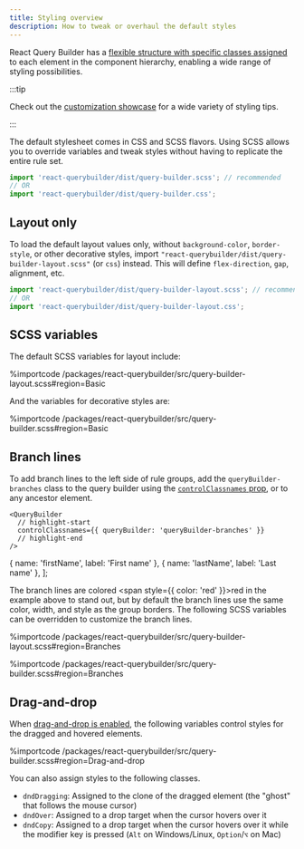 ```yaml
---
title: Styling overview
description: How to tweak or overhaul the default styles
---
```



React Query Builder has a [flexible structure with specific classes assigned](./classnames) to each element in the component hierarchy, enabling a wide range of styling possibilities.

:::tip

Check out the [customization showcase](../tips/showcase) for a wide variety of styling tips.

:::

The default stylesheet comes in CSS and SCSS flavors. Using SCSS allows you to override variables and tweak styles without having to replicate the entire rule set.

```ts
import 'react-querybuilder/dist/query-builder.scss'; // recommended
// OR
import 'react-querybuilder/dist/query-builder.css';
```

## Layout only

To load the default layout values only, without `background-color`, `border-style`, or other decorative styles, import `"react-querybuilder/dist/query-builder-layout.scss"` (or `css`) instead. This will define `flex-direction`, `gap`, alignment, etc.

```ts
import 'react-querybuilder/dist/query-builder-layout.scss'; // recommended
// OR
import 'react-querybuilder/dist/query-builder-layout.css';
```

## SCSS variables

The default SCSS variables for layout include:

%importcode /packages/react-querybuilder/src/query-builder-layout.scss#region=Basic

And the variables for decorative styles are:

%importcode /packages/react-querybuilder/src/query-builder.scss#region=Basic

## Branch lines

To add branch lines to the left side of rule groups, add the `queryBuilder-branches` class to the query builder using the [`controlClassnames` prop](../components/querybuilder#controlclassnames), or to any ancestor element.

```tsx
<QueryBuilder
  // highlight-start
  controlClassnames={{ queryBuilder: 'queryBuilder-branches' }}
  // highlight-end
/>
```

  { name: 'firstName', label: 'First name' },
  { name: 'lastName', label: 'Last name' },
];

<BrowserWindow>
  <QueryBuilderEmbed
    fields={fields}
    controlClassnames={{ queryBuilder: ['queryBuilder-branches', 'red-branch-lines'] }}
    defaultQuery={{
      combinator: 'and',
      rules: [
        { field: 'firstName', operator: 'beginsWith', value: 'Stev' },
        {
          combinator: 'or',
          rules: [
            { field: 'lastName', operator: '=', value: 'Vai' },
            { field: 'lastName', operator: '=', value: 'Vaughan' },
          ],
        },
      ],
    }}
  />
</BrowserWindow>

The branch lines are colored <span style={{ color: 'red' }}>red</span> in the example above to stand out, but by default the branch lines use the same color, width, and style as the group borders. The following SCSS variables can be overridden to customize the branch lines.

%importcode /packages/react-querybuilder/src/query-builder-layout.scss#region=Branches

%importcode /packages/react-querybuilder/src/query-builder.scss#region=Branches

## Drag-and-drop

When [drag-and-drop is enabled](../components/querybuilder#enabledraganddrop), the following variables control styles for the dragged and hovered elements.

%importcode /packages/react-querybuilder/src/query-builder.scss#region=Drag-and-drop

You can also assign styles to the following classes.

- `dndDragging`: Assigned to the clone of the dragged element (the "ghost" that follows the mouse cursor)
- `dndOver`: Assigned to a drop target when the cursor hovers over it
- `dndCopy`: Assigned to a drop target when the cursor hovers over it while the modifier key is pressed (`Alt` on Windows/Linux, `Option`/`⌥` on Mac)
